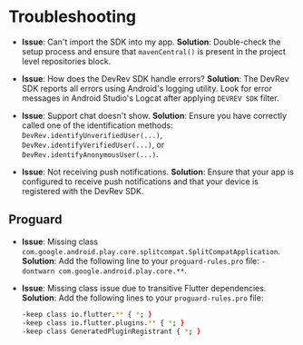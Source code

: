 # Troubleshooting

- **Issue**: Can't import the SDK into my app.
  **Solution**: Double-check the setup process and ensure that `mavenCentral()` is present in the project level repositories block.

- **Issue**: How does the DevRev SDK handle errors?
  **Solution**: The DevRev SDK reports all errors using Android's logging utility. Look for error messages in Android Studio's Logcat after applying `DEVREV SDK` filter.

- **Issue**: Support chat doesn't show.
  **Solution**: Ensure you have correctly called one of the identification methods: `DevRev.identifyUnverifiedUser(...)`, `DevRev.identifyVerifiedUser(...)`, or `DevRev.identifyAnonymousUser(...)`.

- **Issue**: Not receiving push notifications.
  **Solution**: Ensure that your app is configured to receive push notifications and that your device is registered with the DevRev SDK.

## Proguard

- **Issue**: Missing class `com.google.android.play.core.splitcompat.SplitCompatApplication`.
  **Solution**: Add the following line to your `proguard-rules.pro` file: `-dontwarn com.google.android.play.core.**`.

- **Issue**: Missing class issue due to transitive Flutter dependencies.
  **Solution**: Add the following lines to your `proguard-rules.pro` file:
  ```bash
  -keep class io.flutter.** { *; }
  -keep class io.flutter.plugins.** { *; }
  -keep class GeneratedPluginRegistrant { *; }
  ```
